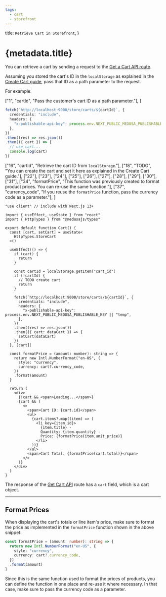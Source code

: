 ```yaml
---
tags:
  - cart
  - storefront
---
```



  title: `Retrieve Cart in Storefront`,
}

# {metadata.title}

You can retrieve a cart by sending a request to the [Get a Cart API route](!api!/store#carts_getcartsid).

Assuming you stored the cart's ID in the `localStorage` as explained in the [Create Cart guide](../create/page.mdx), pass that ID as a path parameter to the request.

For example:

<CodeTabs group="store-request">
  <CodeTab label="Fetch API" value="fetch">

  ["1", "cartId", "Pass the customer's cart ID as a path parameter."],
]

  ```ts highlights={fetchHighlights}
  fetch(`http://localhost:9000/store/carts/${cartId}`, {
    credentials: "include",
    headers: {
      "x-publishable-api-key": process.env.NEXT_PUBLIC_MEDUSA_PUBLISHABLE_KEY || "temp",
    },
  })
  .then((res) => res.json())
  .then(({ cart }) => {
    // use cart...
    console.log(cart)
  })
  ```

  </CodeTab>
  <CodeTab label="React" value="react">

  ["16", "cartId", "Retrieve the cart ID from `localStorage`."],
  ["18", "TODO", "You can create the cart and set it here as explained in the Create Cart guide."],
  ["22"], ["23"], ["24"], ["25"], ["26"], ["27"], ["28"], ["29"], ["30"], ["31"],
  ["34", "formatPrice", "This function was previously created to format product prices. You can re-use the same function."],
  ["37", "currency_code", "If you reuse the `formatPrice` function, pass the currency code as a parameter."],
]

  ```tsx highlights={highlights}
  "use client" // include with Next.js 13+

  import { useEffect, useState } from "react"
  import { HttpTypes } from "@medusajs/types"

  export default function Cart() {
    const [cart, setCart] = useState<
      HttpTypes.StoreCart
    >()

    useEffect(() => {
      if (cart) {
        return
      }

      const cartId = localStorage.getItem("cart_id")
      if (!cartId) {
        // TODO create cart
        return
      }

      fetch(`http://localhost:9000/store/carts/${cartId}`, {
        credentials: "include",
        headers: {
          "x-publishable-api-key": process.env.NEXT_PUBLIC_MEDUSA_PUBLISHABLE_KEY || "temp",
        },
      })
      .then((res) => res.json())
      .then(({ cart: dataCart }) => {
        setCart(dataCart)
      })
    }, [cart])

    const formatPrice = (amount: number): string => {
      return new Intl.NumberFormat("en-US", {
        style: "currency",
        currency: cart?.currency_code,
      })
      .format(amount)
    }

    return (
      <div>
        {!cart && <span>Loading...</span>}
        {cart && (
          <>
            <span>Cart ID: {cart.id}</span>
            <ul>
              {cart.items?.map((item) => (
                <li key={item.id}>
                  {item.title} -
                  Quantity: {item.quantity} -
                  Price: {formatPrice(item.unit_price)}
                </li>
              ))}
            </ul>
            <span>Cart Total: {formatPrice(cart.total)}</span>
          </>
        )}
      </div>
    )
  }
  ```

  </CodeTab>
</CodeTabs>

The response of the [Get Cart API](!api!/store#carts_getcartsid) route has a `cart` field, which is a cart object.

---

## Format Prices

When displaying the cart's totals or line item's price, make sure to format the price as implemented in the `formatPrice` function shown in the above snippet:

```ts
const formatPrice = (amount: number): string => {
  return new Intl.NumberFormat("en-US", {
    style: "currency",
    currency: cart?.currency_code,
  })
  .format(amount)
}
```

Since this is the same function used to format the prices of products, you can define the function in one place and re-use it where necessary. In that case, make sure to pass the currency code as a parameter.
